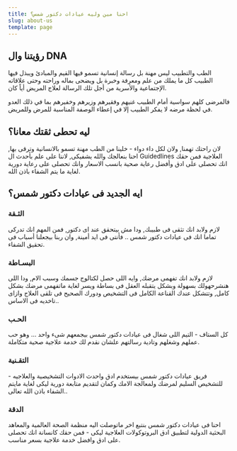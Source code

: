 ```yaml
---
title: احنا مين وليه عيادات دكتور شمس؟
slug: about-us
template: page
---
```



<div class="blog-container">


## رؤيتنا وال DNA

الطب والتطبيب ليس مهنة بل رسالة إنسانية تسمو فيها القيم والمبادئ ويبذل فيها الطبيب كل ما يملك من علم ومعرفة وخبرة بل ويضحى بماله وراحته وحتى علاقاته الإجتماعية والأسرية من أجل تلك الرسالة لعلاج المريض أياً كان.

فالمرضى كلهم سواسية أمام الطبيب غنيهم وفقيرهم وزيرهم وخفيرهم بما في ذلك العدو في لحظة مرضه لا يفكر الطبيب إلا في إعطاء الوصفة المناسبة للمرض  وللمريض.

## ليه تحطى ثقتك معانا؟

لان راحتك تهمنا, ولان لكل داء دواء - خلينا من الطب مهنة تسمو بالانسانية وترقى بها, احنا بنعالجك والله يشفيكى, لاننا على علم بأحدث ال Guidedlines العلاجية فمن حقك انك تحصلى على ادق وأفضل رعاية    صحية بانسب الاسعار وانك تحصلى على رعاية دورية لغاية ما يتم الشفاء باذن الله.

## ايه الجديد فى عيادات دكتور شمس؟

### الثـقة

لازم ولابد انك تثقى فى طبيبك, ودا مش بيتحقق عند اى دكتور, فمن المهم انك تدركى تماما انك فى عيادات دكتور شمس .. فأنتى فى ايد أمينة, وان ربنا بيجعلنا أسباب فى تحقيق الشفاء.

### البسـاطة

لازم ولابد انك تفهمى مرضك, وايه اللى حصل لكتالوج جسمك وسبب الام, ودا اللى هنشرحهولك بسهولة وبشكل يتقبله العقل فى بساطة ويسر لغاية ماتفهمى مرضك بشكل كامل, وتتشكل عندك القناعة الكامل فى التشخيص ودورك الصحيح فى تلقى العلاج وازاى تاخديه فى الاساس..

### الحـب

كل الستاف - التيم اللى شغال فى عيادات دكتور شمس بيجمعهم شىء واحد … وهو حب عملهم وشغلهم وتادية رسالتهم علشان نقدم لك خدمة علاجية صحية متكاملة.

### التقـنية

فريق عيادات دكتور شمس بيستخدم ادق واحدث الادوات التشخيصية والعلاجيه - للتشخيص السليم لمرضك ولمعالجة الامك وكمان لتقديم متابعة دورية ليكى لغاية مايتم الشفاء باذن الله تعالى..

### الدقة

احنا فى عيادات دكتور شمس بنتبع اخر ماتوصلت اليه منظمة الصحة العالمية والمعاهد البحثية الدولية لتطبيق ادق البروتوكولات العلاجية ليكى - فمن حقك كانسانة انك تحصلى على ادق وافضل خدمة علاجية بسعر مناسب.


</div>
